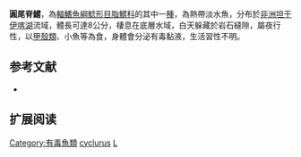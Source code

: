 {{Speciesbox
| name = 圓尾脊鱨
| image = 
| image_width = 250px
| image_caption = 
| status = LC
| status_system = IUCN3.1 
| genus = Lophiobagrus
| species = cyclurus
| authority = Worthington & Ricardo, 1937
| synonyms = *''Chrysichthys cyclurus'', Worthington & Ricardo, 1937
}}

'''圓尾脊鱨'''，為[[輻鰭魚綱|輻鰭魚綱]][[鯰形目|鯰形目]][[脂鱨科|脂鱨科]]的其中一[[種|種]]，為熱帶淡水魚，分布於[[非洲|非洲]][[坦干伊喀湖|坦干伊喀湖]]流域，體長可達8公分，棲息在底層水域，白天躲藏於岩石縫隙，屬夜行性，以[[甲殼類|甲殼類]]、小魚等為食，身體會分泌有毒黏液，生活習性不明。

==参考文献==
*{{FishBase_species|genus=Lophiobagrus|species=cyclurus|year=2015|month=6}}

== 扩展阅读 ==
{{refbegin}}
{{wikispecies-inline|Lophiobagrus cyclurus|圓尾脊鱨}}
{{refend}}
{{Taxonbar|from=Q3317938}}

[[Category:有毒魚類|Category:有毒魚類]]
[[Category:脊鱨屬|cyclurus]]
[[Category:1937年描述的鱼类|L]]